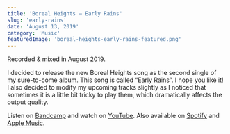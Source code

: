 ```yaml
---
title: 'Boreal Heights — Early Rains'
slug: 'early-rains'
date: 'August 13, 2019'
category: 'Music'
featuredImage: 'boreal-heights-early-rains-featured.png'
---
```


Recorded & mixed in August 2019.

I decided to release the new Boreal Heights song as the second single of my
sure-to-come album. This song is called “Early Rains”. I hope you like it! I
also decided to modify my upcoming tracks slightly as I noticed that sometimes
it is a little bit tricky to play them, which dramatically affects the output
quality.

Listen on [Bandcamp](https://borealheights.bandcamp.com/music) and watch on
[YouTube](https://www.youtube.com/@eagrigorev). Also available on
[Spotify](https://open.spotify.com/artist/6sYGw9icM29bZlcTCyHY39) and
[Apple Music](https://music.apple.com/us/artist/boreal-heights/1465971446).
